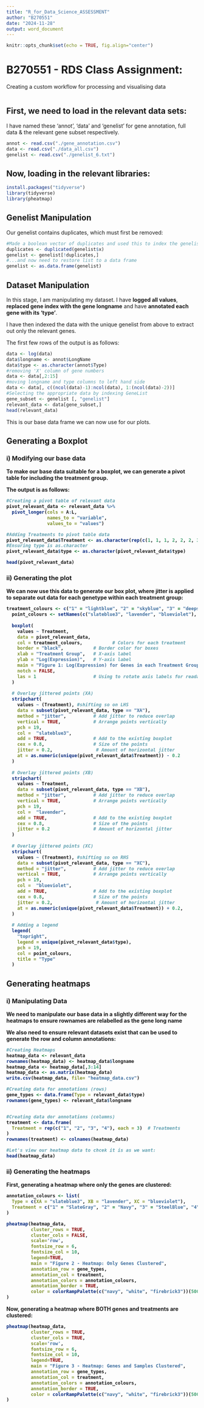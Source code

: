 ```yaml
---
title: "R_for_Data_Science_ASSESSMENT"
author: "B270551"
date: "2024-11-28"
output: word_document
---
```


```r
knitr::opts_chunk$set(echo = TRUE, fig.align="center")

```

# B270551 - RDS Class Assignment:

Creating a custom workflow for processing and visualising data 

```r

```

## First, we need to load in the relevant data sets:  

I have named these 'annot', 'data' and 'genelist' for gene annotation, full data & the relevant gene subset respectively.
```r
annot <- read.csv("./gene_annotation.csv")
data <- read.csv("./data_all.csv")
genelist <- read.csv("./genelist_6.txt")
```

## Now, loading in the relevant libraries:  


```r
install.packages("tidyverse")
library(tidyverse)
library(pheatmap)
```

## Genelist Manipulation 

Our genelist contains duplicates, which must first be removed: 
```r
#Made a boolean vector of duplicates and used this to index the genelist
duplicates <- duplicated(genelist$x)
genelist <- genelist[!duplicates,]
#...and now need to restore list to a data frame
genelist <- as.data.frame(genelist)
```

## Dataset Manipulation

In this stage, I am manipulating my dataset. I have **logged all values**,  **replaced gene index with the gene longname** and have **annotated each gene with its 'type'**.

I have then indexed the data with the unique genelist from above to extract out only the relevant genes.

The first few rows of the output is as follows:

```r
data <- log(data)
data$longname <- annot$LongName
data$type <- as.character(annot$Type)
#removing 'X' column of gene numbers
data <- data[,2:15]
#moving longname and type columns to left hand side
data <- data[, c((ncol(data)-1):ncol(data), 1:(ncol(data)-2))]
#Selecting the appropriate data by indexing GeneList
gene_subset <- genelist [, "genelist"]
relevant_data <- data[gene_subset,]
head(relevant_data)
```
This is our base data frame we can now use for our plots.
<b>

## Generating a Boxplot 

### i) Modifying our base data 

To make our base data suitable for a boxplot, we can generate a pivot table for including the treatment group.

The output is as follows:
```r
#Creating a pivot table of relevant data
pivot_relevant_data <- relevant_data %>%
  pivot_longer(cols = A:L,
               names_to = "variable",
               values_to = "values")

#Adding Treatments to pivot table data 
pivot_relevant_data$Treatment <- as.character(rep(c(1, 1, 1, 2, 2, 2, 3, 3, 3, 4, 4, 4), times = 40))
#Ensuring type is as.character
pivot_relevant_data$type <- as.character(pivot_relevant_data$type)

head(pivot_relevant_data)
```
### ii) Generating the plot 

We can now use this data to generate our box plot, where jitter is applied to separate out data for each genetype within each treatment group:
```r
treatment_colours <- c("1" = "lightblue", "2" = "skyblue", "3" = "deepskyblue", "4" = "dodgerblue")
  point_colours <- setNames(c("slateblue3", "lavender", "blueviolet"), c("XA", "XB", "XC")) 
 
  boxplot(
    values ~ Treatment, 
    data = pivot_relevant_data,
    col = treatment_colours,           # Colors for each treatment
    border = "black",           # Border color for boxes
    xlab = "Treatment Group",   # X-axis label
    ylab = "Log(Expression)",   # Y-axis label
    main = "Figure 1: Log(Expression) for Genes in each Treatment Group",  
    notch = FALSE,              
    las = 1                     # Using to rotate axis labels for readability
  )
  
  # Overlay jittered points (XA)
  stripchart(
    values ~ (Treatment), #shifting so on LHS
    data = subset(pivot_relevant_data, type == "XA"),
    method = "jitter",          # Add jitter to reduce overlap
    vertical = TRUE,            # Arrange points vertically
    pch = 19,
    col =  "slateblue3",
    add = TRUE,                 # Add to the existing boxplot
    cex = 0.8,                  # Size of the points
    jitter = 0.2,                # Amount of horizontal jitter
    at = as.numeric(unique(pivot_relevant_data$Treatment)) - 0.2
  )
  
  # Overlay jittered points (XB)
  stripchart(
    values ~ Treatment,
    data = subset(pivot_relevant_data, type == "XB"),
    method = "jitter",          # Add jitter to reduce overlap
    vertical = TRUE,            # Arrange points vertically
    pch = 19,
    col =  "lavender",
    add = TRUE,                 # Add to the existing boxplot
    cex = 0.8,                  # Size of the points
    jitter = 0.2                # Amount of horizontal jitter
  )
  
  # Overlay jittered points (XC)
  stripchart(
    values ~ (Treatment), #shifting so on RHS
    data = subset(pivot_relevant_data, type == "XC"),
    method = "jitter",          # Add jitter to reduce overlap
    vertical = TRUE,            # Arrange points vertically
    pch = 19,
    col =  "blueviolet",
    add = TRUE,                 # Add to the existing boxplot
    cex = 0.8,                  # Size of the points
    jitter = 0.2,                # Amount of horizontal jitter
    at = as.numeric(unique(pivot_relevant_data$Treatment)) + 0.2,
  )
  
  # Adding a legend
  legend(
    "topright", 
    legend = unique(pivot_relevant_data$type), 
    pch = 19, 
    col = point_colours, 
    title = "Type"
  )
```

## Generating heatmaps 

### i) Manipulating Data 

We need to manipulate our base data in a slightly different way for the heatmaps to ensure rownames are relabelled as the gene long name

We also need to ensure relevant datasets exist that can be used to generate the row and column annotations:
```r
#Creating Heatmaps 
heatmap_data <- relevant_data
rownames(heatmap_data) <- heatmap_data$longname
heatmap_data <- heatmap_data[,3:14]
heatmap_data <- as.matrix(heatmap_data) 
write.csv(heatmap_data, file= "heatmap_data.csv")  

#Creating data for annotations (rows)
gene_types <- data.frame(Type = relevant_data$type)
rownames(gene_types) <- relevant_data$longname 


#Creating data dor annotations (columns)
treatment <- data.frame(
  Treatment = rep(c("1", "2", "3", "4"), each = 3)  # Treatments
)
rownames(treatment) <- colnames(heatmap_data)

#Let's view our heatmap data to chcek it is as we want:
head(heatmap_data)
```
### ii) Generating the heatmaps 

First, generating a heatmap where only the genes are clustered:

```r
annotation_colours <- list(
  Type = c(XA = "slateblue3", XB = "lavender", XC = "blueviolet"),
  Treatment = c("1" = "SlateGray", "2" = "Navy", "3" = "SteelBlue", "4" = "DodgerBlue4")
)

pheatmap(heatmap_data,
         cluster_rows = TRUE,
         cluster_cols = FALSE,
         scale='row',
         fontsize_row = 6,
         fontsize_col = 10,
         legend=TRUE,
         main = "Figure 2 - Heatmap: Only Genes Clustered",
         annotation_row = gene_types,
         annotation_col = treatment,
         annotation_colors = annotation_colours,
         annotation_border = TRUE,
         color = colorRampPalette(c("navy", "white", "firebrick3"))(500)
)

```

Now, generating a heatmap where BOTH genes and treatments are clustered:

```r
pheatmap(heatmap_data,
         cluster_rows = TRUE,
         cluster_cols = TRUE,
         scale='row',
         fontsize_row = 6,
         fontsize_col = 10,
         legend=TRUE,
         main = "Figure 3 - Heatmap: Genes and Samples Clustered",
         annotation_row = gene_types,
         annotation_col = treatment,
         annotation_colors = annotation_colours,
         annotation_border = TRUE,
         color = colorRampPalette(c("navy", "white", "firebrick3"))(500)
)

```

